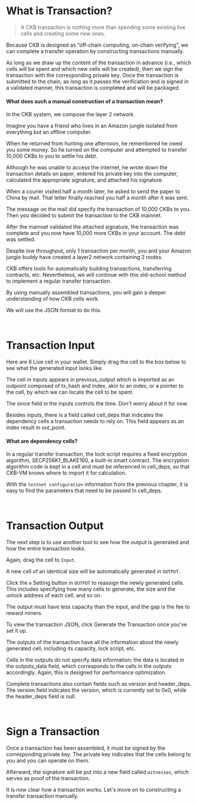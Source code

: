 
# What is Transaction?

> A CKB transaction is nothing more than spending some existing live cells and creating some new ones.

Because CKB is designed as “off-chain computing, on-chain verifying”, we can complete a transfer operation by constructing transactions manually.

As long as we draw up the content of the transaction in advance (i.e., which cells will be spent and which new cells will be created), then we sign the transaction with the corresponding private key. Once the transaction is submitted to the chain, as long as it passes the verification and is signed in a validated manner, this transaction is completed and will be packaged.

#### What does such a manual construction of a transaction mean?

In the CKB system, we compose the layer 2 network.


<Quote>
  Imagine you have a friend who lives in an Amazon jungle isolated from everything but an offline computer.

  When he returned from hunting one afternoon, he remembered he owed you some money. So he turned on the computer and
  attempted to transfer 10,000 CKBs to you to settle his debt.

  Although he was unable to access the internet, he wrote down the transaction details on paper, entered his private key
  into the computer, calculated the appropriate signature, and attached his signature.

  When a courier visited half a month later, he asked to send the paper to China by mail. That letter finally reached
  you half a month after it was sent.

  The message on the mail did specify the transaction of 10,000 CKBs to you. Then you decided to submit the transaction
  to the CKB mainnet.

  After the mainnet validated the attached signature, the transaction was complete and you now have 10,000 more CKBs in
  your account. The debt was settled.

  Despite low throughput, only 1 transaction per month, you and your Amazon jungle buddy have created a layer2 network
  containing 2 nodes.
</Quote>



CKB offers tools for automatically building transactions, transferring contracts, etc. Nevertheless, we will continue with this old-school method to implement a regular transfer transaction.

By using manually assembled transactions, you will gain a deeper understanding of how CKB cells work.

We will use the JSON format to do this.


<br />

# Transaction Input

Here are 6 Live cell in your wallet. Simply drag the cell to the box below to see what the generated input looks like.

<WalletReady>
  <InputSection/>
</WalletReady>

The cell in inputs appears in previous_output which is imported as an outpoint composed of tx_hash and index, akin to an index, or a pointer to the cell, by which we can locate the cell to be spent.

The since field in the inputs controls the time. Don't worry about it for now.


Besides inputs, there is a field called cell_deps that indicates the dependency cells a transaction needs to rely on. This field appears as an index result in out_point.

#### What are dependency cells?

In a regular transfer transaction, the lock script requires a fixed encryption algorithm, SECP256K1_BLAKE160, a built-in smart contract. The encryption algorithm code is kept in a cell and must be referenced in cell_deps, so that CKB-VM knows where to import it for calculation.

With the `testnet configuration` information from the previous chapter, it is easy to find the parameters that need to be passed in cell_deps.

<br/>

# Transaction Output

The next step is to use another tool to see how the output is generated and how the entire transaction looks.

Again, drag the cell to `Input`.

A new cell of an identical size will be automatically generated in `OUTPUT`.

Click the `⚙` Setting button in `OUTPUT` to reassign the newly generated cells. This includes specifying how many cells to generate, the size and the unlock address of each cell, and so on.

The output must have less capacity than the input, and the gap is the fee to reward miners.

To view the transaction JSON, click Generate the Transaction once you've set it up.


<WalletReady>
  <OutputSection/>
</WalletReady>

The outputs of the transaction have all the information about the newly generated cell, including its capacity, lock script, etc.

Cells in the outputs do not specify data information; the data is located in the outputs_data field, which corresponds to the cells in the outputs accordingly. Again, this is designed for performance optimization.

Complete transactions also contain fields such as version and header_deps. The version field indicates the version, which is currently set to 0x0, while the header_deps field is null.


<br/>

# Sign a Transaction

Once a transaction has been assembled, it must be signed by the corresponding private key. The private key indicates that the cells belong to you and you can operate on them.

Afterward, the signature will be put into a new field called `witnesses`, which serves as proof of the transaction.

It is now clear how a transaction works. Let's move on to constructing a transfer transaction manually.